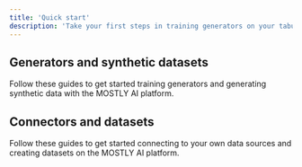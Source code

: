 ```yaml
---
title: 'Quick start'
description: 'Take your first steps in training generators on your tabular data and generating synthetic data.'
---
```



## Generators and synthetic datasets

Follow these guides to get started training generators and generating synthetic data with the MOSTLY AI platform.

<Cards num={2}>
  <Cards.Card icon={ModelCreatorIcon()} title="Generators" href="/quick-start/model-creators" />
  <Cards.Card icon={DataConsumerIcon()} title="Synthetic datasets" href="/quick-start/data-consumers" />
</Cards>

## Connectors and datasets

Follow these guides to get started connecting to your own data sources and creating datasets on the MOSTLY AI platform.

<Cards num={2}>
  <Cards.Card icon={ModelCreatorIcon()} title="Connectors" href="/quick-start/connector-quickstart" />
  <Cards.Card icon={DataConsumerIcon()} title="Datasets" href="/quick-start/dataset-quickstart" />
</Cards>
